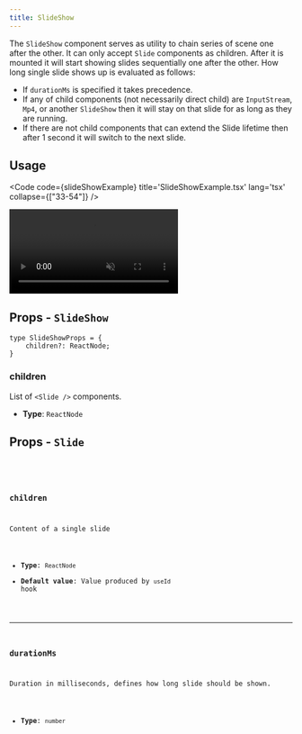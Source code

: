 ```yaml
---
title: SlideShow
---
```


The `SlideShow` component serves as utility to chain series of scene one after the other. It can only accept `Slide` components as children.
After it is mounted it will start showing slides sequentially one after the other. How long single slide shows up is evaluated as follows:
- If `durationMs` is specified it takes precedence.
- If any of child components (not necessarily direct child) are `InputStream`, `Mp4`, or another `SlideShow` then it will stay on that slide for as long as they are running.
- If there are not child components that can extend the Slide lifetime then after 1 second it will switch to the next slide.

## Usage

<Code code={slideShowExample} title='SlideShowExample.tsx' lang='tsx' collapse={["33-54"]} />

<CollapsibleDetails summaryTitle='Example output'>
  <video autoplay loop muted src={ExampleImage} alt="example output" />
</CollapsibleDetails>

## Props - `SlideShow`

<CollapsibleDetails summaryTitle='Type definitions' open>

```tsx
type SlideShowProps = {
    children?: ReactNode;
}
```
</CollapsibleDetails>

### children
List of `<Slide />` components.

- **Type**: `ReactNode`

## Props - `Slide`

<CollapsibleDetails summaryTitle='Type definitions' open>
<Code code={`
type SlideProps = {
    children: ReactNode;
    durationMs?: number;
}
`} lang='tsx' />
</CollapsibleDetails>

### children
Content of a single slide

- **Type**: `ReactNode`
- **Default value**: Value produced by `useId` hook

---

### durationMs 
Duration in milliseconds, defines how long slide should be shown.

- **Type**: `number`
